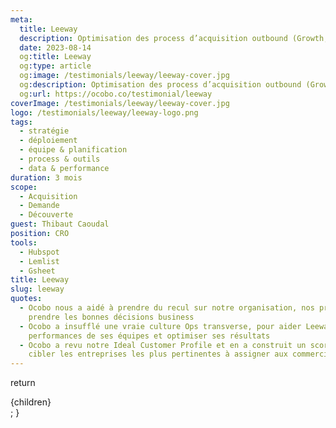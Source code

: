 ```yaml
---
meta:
  title: Leeway
  description: Optimisation des process d’acquisition outbound (Growth, Demande et Découverte)
  date: 2023-08-14
  og:title: Leeway
  og:type: article
  og:image: /testimonials/leeway/leeway-cover.jpg
  og:description: Optimisation des process d’acquisition outbound (Growth, Demande et Découverte)
  og:url: https://ocobo.co/testimonial/leeway
coverImage: /testimonials/leeway/leeway-cover.jpg
logo: /testimonials/leeway/leeway-logo.png
tags:
  - stratégie
  - déploiement
  - équipe & planification
  - process & outils
  - data & performance
duration: 3 mois
scope:
  - Acquisition
  - Demande
  - Découverte
guest: Thibaut Caoudal
position: CRO
tools:
  - Hubspot
  - Lemlist
  - Gsheet
title: Leeway
slug: leeway
quotes:
  - Ocobo nous a aidé à prendre du recul sur notre organisation, nos process et nos outils pour
    prendre les bonnes décisions business
  - Ocobo a insufflé une vraie culture Ops transverse, pour aider Leeway à mieux suivre les
    performances de ses équipes et optimiser ses résultats
  - Ocobo a revu notre Ideal Customer Profile et en a construit un score de priorisation afin de
    cibler les entreprises les plus pertinentes à assigner aux commerciaux avant vente
---
```



  return <div className="grid-cols-12 gap-4 desktop:grid">{children}</div>;
}

<div className="col-span-12">
  <TestimonialHeader
    title={attributes.meta.title}
    guest={attributes.guest}
    position={attributes.position}
    duration={attributes.duration}
    coverImage={attributes.coverImage}
    logo={attributes.logo}
    tags={attributes.tags}
    scope={attributes.scope}
    tools={attributes.tools}
    description={attributes.meta.description}
  />
</div>

<div className="prose col-span-6">
  <Missions />
  <Callout>
    <Deliverables />
  </Callout>
</div>
<div className="col-span-1" />
<div className="prose col-span-5">
  <Interview cover={attributes.coverImage} />
</div>
